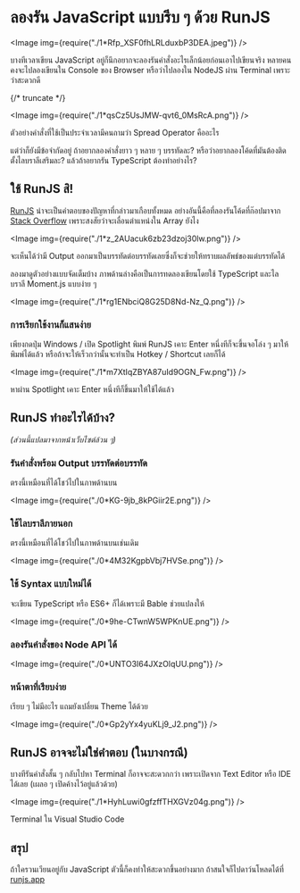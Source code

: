 
# ลองรัน JavaScript แบบรีบ ๆ ด้วย RunJS

<Image img={require("./1*Rfp_XSF0fhLRLduxbP3DEA.jpeg")} />

บางทีเวลาเขียน JavaScript อยู่ก็นึกอยากจะลองรันคำสั่งอะไรเล็กน้อยก่อนเอาไปเขียนจริง หลายคนคงจะไปลองเขียนใน Console ของ Browser หรือว่าไปลองใน NodeJS ผ่าน Terminal เพราะว่าสะดวกดี

{/* truncate */}

<Image img={require("./1*qsCz5UsJMW-qvt6_0MsRcA.png")} />

ตัวอย่างคำสั่งที่ใช้เป็นประจำเวลามีคนถามว่า Spread Operator คืออะไร

แต่ว่าก็ยังมีข้อจำกัดอยู่ ถ้าอยากลองคำสั่งยาว ๆ หลาย ๆ บรรทัดละ? หรือว่าอยากลองโค้ดที่มันต้องติดตั้งไลบราลีเสริมละ? แล้วถ้าอยากรัน TypeScript ต้องทำอย่างไร?

## ใช้ RunJS สิ!

[RunJS](https://runjs.app/) น่าจะเป็นคำตอบของปัญหาที่กล่าวมาเกือบทั้งหมด อย่างอันนี้คือที่ลองรันโค้ดที่ก๊อปมาจาก [Stack Overflow](https://stackoverflow.com/a/7180095/7405706) เพราะสงสัยว่าจะเลื่อนตำแหน่งใน Array ยังไง

<Image img={require("./1*z_2AUacuk6zb23dzoj30lw.png")} />

จะเห็นได้ว่ามี Output ออกมาเป็นบรรทัดต่อบรรทัดเลยซึ่งก็จะช่วยให้ทราบผลลัพธ์ของแต่บรรทัดได้

ลองมาดูตัวอย่างแบบจัดเต็มบ้าง ภาพด้านล่างคือเป็นการทดลองเขียนโดยใช้ TypeScript และไลบราลี Moment.js แบบง่าย ๆ

<Image img={require("./1*rg1ENbciQ8G25D8Nd-Nz_Q.png")} />

### การเรียกใช้งานก็แสนง่าย

เพียงกดปุ่ม Windows / เปิด Spotlight พิมพ์ RunJS เคาะ Enter หนึ่งทีก็จะขึ้นจอโล่ง ๆ มาให้พิมพ์ได้แล้ว หรือถ้าจะให้เร็วกว่านั้นจะทำเป็น​ Hotkey / Shortcut เลยก็ได้

<Image img={require("./1*m7XtIqZBYA87uId9OGN_Fw.png")} />

หาผ่าน Spotlight เคาะ Enter หนึ่งทีก็ขึ้นมาให้ใช้ได้แล้ว

## RunJS ทำอะไรได้บ้าง?

_(ส่วนนี้แปลมาจากหน้าเว็บไซต์ล้วน ๆ)_

### รันคำสั่งพร้อม Output บรรทัดต่อบรรทัด

ตรงนี้เหมือนที่ได้โชว์ไปในภาพด้านบน

<Image img={require("./0*KG-9jb_8kPGiir2E.png")} />

### ใช้ไลบราลีภายนอก

ตรงนี้เหมือนที่ได้โชว์ไปในภาพด้านบนเช่นเดิม

<Image img={require("./0*4M32KgpbVbj7HVSe.png")} />

### ใช้ Syntax แบบใหม่ได้

จะเขียน TypeScript หรือ ES6+ ก็ได้เพราะมี Bable ช่วยแปลงให้

<Image img={require("./0*9he-CTwnW5WPKnUE.png")} />

### ลองรันคำสั่งของ Node API ได้

<Image img={require("./0*UNTO3I64JXzOlqUU.png")} />

### หน้าตาที่เรียบง่าย

เรียบ ๆ ไม่มีอะไร แถมยังเปลี่ยน Theme ได้ด้วย

<Image img={require("./0*Gp2yYx4yuKLj9_J2.png")} />

## RunJS อาจจะไม่ใช่คำตอบ (ในบางกรณี)

บางทีรันคำสั่งสั้น ๆ กลับไปหา Terminal ก็อาจจะสะดวกกว่า เพราะเปิดจาก Text Editor หรือ IDE ได้เลย (เผลอ ๆ เปิดค้างไว้อยู่แล้วด้วย)

<Image img={require("./1*HyhLuwi0gfzffTHXGVz04g.png")} />

Terminal ใน Visual Studio Code

## สรุป

ถ้าใครวนเวียนอยู่กับ JavaScript ตัวนี้ก็คงทำให้สะดวกขึ้นอย่างมาก ถ้าสนใจก็ไปดาว์นโหลดได้ที่ [runjs.app](http://runjs.app)
